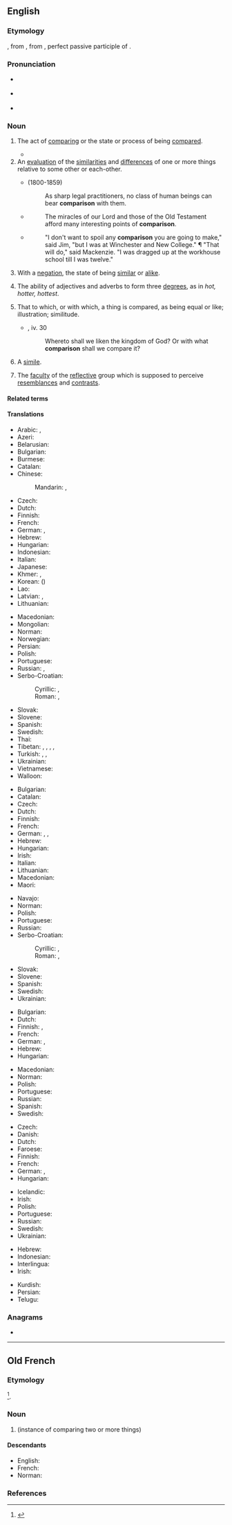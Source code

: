 ==English==
{{wikipedia|dab=comparison}}

===Etymology===
{{bor|en|fro|comparison}}, from {{der|en|la|comparātiō}}, from {{m|la|comparātus}}, perfect passive participle of {{m|la|comparō}}.

===Pronunciation===
* {{a|GenAm}} {{IPA|/kəmˈpɛɹɪsən/|/kəmˈpæɹɪsən/|lang=en}}
* {{a|RP}} {{IPA|/kəmˈpæɹɪsən/|lang=en}}
* {{audio|en-us-comparison.ogg|Audio (US)|lang=en}}

===Noun===
{{en-noun|~}}

# The act of [[comparing]] or the state or process of being [[compared]].
#: {{ux|en|to bring a thing into '''comparison''' with another;&emsp; there is no '''comparison''' between them}}
#* {{quote-magazine|date=2013-07-20|volume=408|issue=8845|magazine={{w|The Economist}}
|title=[http://www.economist.com/news/science-and-technology/http://www.economist.com/news/science-and-technology/21581980-latest-research-suggests-humans-are-not-warriors-their-genes-after-all-old Old soldiers?]
|passage=Whether modern, industrial man is less or more warlike than his hunter-gatherer ancestors is impossible to determine. The machine gun is so much more lethal than the bow and arrow that '''comparisons''' are meaningless.}}
# An [[evaluation]] of the [[similarities]] and [[difference]]s of one or more things relative to some other or each-other.
#: {{ux|en|He made a careful '''comparison''' of the available products before buying anything.}}
#* {{w|Thomas Babington Macaulay, 1st Baron Macaulay|Thomas Macaulay}} (1800-1859)
#*: As sharp legal practitioners, no class of human beings can bear '''comparison''' with them.
#* {{rfdate|and other bibliographic particulars and context}} {{w|Richard Chenevix Trench}}
#*: The miracles of our Lord and those of the Old Testament afford many interesting points of '''comparison'''.
#* {{RQ:Mrxl SqrsDghtr|II}}
#*: "I don't want to spoil any '''comparison''' you are going to make," said Jim, "but I was at Winchester and New College." ¶ "That will do," said Mackenzie. "I was dragged up at the workhouse school till I was twelve.{{nb...}}"
# With a [[negation]], the state of being [[similar]] or [[alike]].
#: {{ux|en|There really is no '''comparison''' between the performance of today's computers and those of a decade ago.}}
# {{lb|en|grammar}} The ability of adjectives and adverbs to form three [[degree]]s, as in ''hot, hotter, hottest''.
# That to which, or with which, a thing is compared, as being equal or like; illustration; similitude.
#* {{w|Bible}}, {{w|Gospel of Mark|Mark}} iv. 30
#*: Whereto shall we liken the kingdom of God? Or with what '''comparison''' shall we compare it?
# {{lb|en|rhetoric}} A [[simile]].
# {{lb|en|phrenology}} The [[faculty]] of the [[reflective]] group which is supposed to perceive [[resemblance]]s and [[contrast]]s.

====Related terms====
{{rel3|comparable|comparative|comparator|compare|suffer by comparison|lang=en}}

====Translations====
{{trans-top|act of comparing or the state of being compared}}
* Arabic: {{t|ar|مُقَّارَنَة|f}}, {{t|ar|مُقَّابَلَة|f}}
* Azeri: {{t+|az|müqayisə}}
* Belarusian: {{t|be|параўна́нне|n}}
* Bulgarian: {{t+|bg|сравне́ние|n}}
* Burmese: {{t-needed|my}}
* Catalan: {{t+|ca|comparació|f}}
* Chinese:
*: Mandarin: {{t+|cmn|比較}}, {{t+|cmn|比较|tr=bǐjiào, bǐjiǎo}}
* Czech: {{t|cs|porovnání|n}}
* Dutch: {{t+|nl|vergelijking|f}}
* Finnish: {{t+|fi|vertailu}}
* French: {{t+|fr|comparaison|f}}
* German: {{t+|de|Vergleich|m}}, {{t+|de|Komparation|f}}
* Hebrew: {{t+|he|השוואה|f|tr=hashva'á}}
* Hungarian: {{t+|hu|összehasonlítás}}
* Indonesian: {{t+|id|perbandingan}}
* Italian: {{t+|it|comparazione}}
* Japanese: {{t+|ja|比較|tr=ひかく, hikaku}}
* Khmer: {{t|km|ពាក្យប្រៀប|tr=piek priəp}}, {{t+|km| ប្រៀប|tr=priəp}}
* Korean: {{t+|ko|비교}} ({{t+|ko|比較}})
* Lao: {{t-needed|lo}}
* Latvian: {{t|lv|salīdzināšana|f}}, {{t|lv|salīdzinājums|m}}
* Lithuanian: {{t|lt|lyginimas|m}}
{{trans-mid}}
* Macedonian: {{t|mk|спо́редба|f}}
* Mongolian: {{t-needed|mn}}
* Norman: {{t|nrf|compathaison|f}} {{qualifier|Jersey}}
* Norwegian: {{t|no|sammenligning}}
* Persian: {{t+|fa|مقایسه|tr=moqâyase/moqâyese}}
* Polish: {{t+|pl|porównanie|n}}
* Portuguese: {{t+|pt|comparação|f}}
* Russian: {{t+|ru|сравне́ние|n}} {{qualifier|state}}, {{t+|ru|сра́внивание|n}} {{qualifier|process}}
* Serbo-Croatian:
*: Cyrillic: {{t|sh|поређење|n}} {{qualifier|Bosnia|Serbia}}, {{t|sh|у̏споредба|f}} {{qualifier|Bosnia|Croatia}}
*: Roman: {{t|sh|poređenje|n}} {{qualifier|Bosnia|Serbia}}, {{t+|sh|ȕsporedba|f}} {{qualifier|Bosnia|Croatia}}
* Slovak: {{t|sk|porovnanie|n}}
* Slovene: {{t|sl|primerjava|f}}
* Spanish: {{t+|es|comparación|f}}
* Swedish: {{t+|sv|jämförelse|c}}
* Thai: {{t-needed|th}}
* Tibetan: {{t|bo|འགྲན་བསྡུར}}, {{t|bo|མཉམ་བསྡུར}}, {{t|bo|དཔེ་ཉེར་འཇལ}}, {{t|bo|དཔེ་ཟླ}}, {{t|bo|ཚད་སྡུར}}
* Turkish: {{t+|tr|karşılaştırma}}, {{t+|tr|mukayese}}, {{t+|tr|salıştırma}}
* Ukrainian: {{t|uk|порі́вняння|n}}
* Vietnamese: {{t+|vi|so sánh|alt=sự so sánh}}
* Walloon: {{t+|wa|rimetaedje}}
{{trans-bottom}}

{{trans-top|evaluation of the similarities and differences of two (or more) things}}
* Bulgarian: {{t+|bg|сравне́ние|n}}
* Catalan: {{t+|ca|comparació|f}}
* Czech: {{t|cs|porovnání|n}}
* Dutch: {{t+|nl|vergelijking|f}}
* Finnish: {{t+|fi|vertailu}}
* French: {{t+|fr|comparaison|f}}
* German: {{t+|de|Vergleich|m}}, {{t|de|Abgleich|m}}, {{t+|de|Gegenüberstellung|f}}
* Hebrew: {{t+|he|השוואה|tr=hashva'á}}
* Hungarian: {{t+|hu|összehasonlítás}}
* Irish: {{t+|ga|comparáid|f}}
* Italian: {{t+|it|comparazione}}
* Lithuanian: {{t+|lt|palyginimas|m}}
* Macedonian: {{t|mk|спо́редба|f}}
* Maori: {{t|mi|whakaritenga}}
{{trans-mid}}
* Navajo: {{t|nv|ałhąąh sinil}}
* Norman: {{t|nrf|compathaison|f}} {{qualifier|Jersey}}
* Polish: {{t+|pl|porównanie|n}}
* Portuguese: {{t+|pt|comparação|f}}
* Russian: {{t+|ru|сравне́ние|n}}
* Serbo-Croatian:
*: Cyrillic: {{t|sh|поређење|n}} {{qualifier|Bosnia|Serbia}}, {{t|sh|у̏споредба|f}} {{qualifier|Bosnia|Croatia}}
*: Roman: {{t|sh|poređenje|n}} {{qualifier|Bosnia|Serbia}}, {{t+|sh|ȕsporedba|f}} {{qualifier|Bosnia|Croatia}}
* Slovak: {{t|sk|porovnanie|n}}
* Slovene: {{t|sl|primerjava|f}}
* Spanish: {{t+|es|comparación|f}}
* Swedish: {{t+|sv|jämförelse|c}}
* Ukrainian: {{t|uk|порі́вняння|n}}
{{trans-bottom}}

{{trans-top|state of being similar or alike}}
* Bulgarian: {{t+|bg|сходство|n}}
* Dutch: {{t+|nl|gelijkenis}}
* Finnish: {{t+|fi|samanlaisuus}}, {{t+|fi|samankaltaisuus}}
* French: {{t+|fr|comparaison|f}}
* German: {{t|de|Abgleich|m}}, {{t|de|Vergleichbarkeit|f}}
* Hebrew: {{t+|he|השוואה|f|tr=hashva'á}}
* Hungarian: {{t+|hu|hasonlóság}}
{{trans-mid}}
* Macedonian: {{t|mk|сли́чност|f}}
* Norman: {{t|nrf|compathaison|f}} {{qualifier|Jersey}}
* Polish: {{t+|pl|porównanie|n}}
* Portuguese: {{t+|pt|comparação|f}}
* Russian: {{t+|ru|сравне́ние|n}}
* Spanish: {{t+|es|comparación|f}} {{qualifier|rhetoric}}
* Swedish: {{t+|sv|likhet|c}}
{{trans-bottom}}

{{trans-top|ability of adjectives and adverbs to form three degrees}}
* Czech: {{t|cs|stupňování|n}}
* Danish: {{t|da|gradbøjning|c}}
* Dutch: {{t|nl|trappen van vergelijking|p|m}}
* Faroese: {{t|fo|stigbending|f}}
* Finnish: {{t+|fi|komparaatio}}
* French: {{t|fr|[[degré|degrés]] [[de]] [[comparaison]]}} {{qualifier|degrees of comparison}}
* German: {{t+|de|Komparation}}, {{t+|de|Steigerung|f}}
* Hungarian: {{t+|hu|fokozás}}
{{trans-mid}}
* Icelandic: {{t|is|stigbreyting|f}}
* Irish: {{t+|ga|comparáid|f}}
* Polish: {{t|pl|stopniowanie|n}}
* Portuguese: {{t+|pt|comparação|f}}
* Russian: {{t|ru|[[степень|сте́пени]] [[сравнение|сравне́ния]]|f-p}} {{qualifier|degrees of comparison}}
* Swedish: {{t+|sv|komparation|c}}
* Ukrainian: {{t|uk|ступе́ні порі́вняння|f-p}}
{{trans-bottom}}

{{checktrans-top}}
* Hebrew: {{t+check|he|השוואה||f|tr=hashvaa}}
* Indonesian: {{t+check|id|banding|alt=perbandingan}}
* Interlingua: {{t-check|ia|comparation}}
* Irish: {{t-check|ga|comórtas|m}}
{{trans-mid}}
* Kurdish: {{t-check|ku|به‌راورد}}
* Persian: {{t+check|fa|همسنجی|tr=Hamsanji}}
* Telugu: {{t+check|te|పోలిక}}
{{trans-bottom}}

===Anagrams===
* {{anagrams|en|panic rooms}}

----

==Old French==

===Etymology===
{{borrowing|fro|la|comparātiō}}<ref>{{R:TLFi|comparaison|etym=1}}</ref>.

===Noun===
{{fro-noun|f}}

# {{l|en|comparison}} (instance of comparing two or more things)

====Descendants====
* English: {{l|en|comparison}} {{qualifier|borrowed}}
* French: {{l|fr|comparaison}}
* Norman: {{l|nrf|compathaison}}

===References===
<references/>